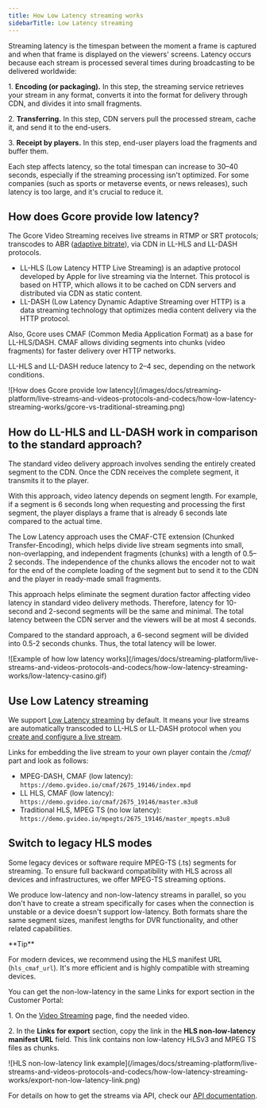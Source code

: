 ---
title: How Low Latency streaming works
sidebarTitle: Low Latency streaming
---

Streaming latency is the timespan between the moment a frame is captured and when that frame is displayed on the viewers' screens. Latency occurs because each stream is processed several times during broadcasting to be delivered worldwide:

1\. **Encoding (or packaging).** In this step, the streaming service retrieves your stream in any format, converts it into the format for delivery through CDN, and divides it into small fragments.

2\. **Transferring.** In this step, CDN servers pull the processed stream, cache it, and send it to the end-users.

3\. **Receipt by players.** In this step, end-user players load the fragments and buffer them.

Each step affects latency, so the total timespan can increase to 30–40 seconds, especially if the streaming processing isn't optimized. For some companies (such as sports or metaverse events, or news releases), such latency is too large, and it's crucial to reduce it.

## How does Gcore provide low latency?

The Gcore Video Streaming receives live streams in RTMP or SRT protocols; transcodes to ABR ([adaptive bitrate](/streaming-platform/live-streams-and-videos-protocols-and-codecs/output-parameters-after-transcoding-bitrate-frame-rate-and-codecs#output-parameters-after-transcoding)), via CDN in LL-HLS and LL-DASH protocols.

  * LL-HLS (Low Latency HTTP Live Streaming) is an adaptive protocol developed by Apple for live streaming via the Internet. This protocol is based on HTTP, which allows it to be cached on CDN servers and distributed via CDN as static content. 
  * LL-DASH (Low Latency Dynamic Adaptive Streaming over HTTP) is a data streaming technology that optimizes media content delivery via the HTTP protocol.



Also, Gcore uses CMAF (Common Media Application Format) as a base for LL-HLS/DASH. CMAF allows dividing segments into chunks (video fragments) for faster delivery over HTTP networks.

LL-HLS and LL-DASH reduce latency to 2–4 sec, depending on the network conditions.


<Frame>![How does Gcore provide low latency](/images/docs/streaming-platform/live-streams-and-videos-protocols-and-codecs/how-low-latency-streaming-works/gcore-vs-traditional-streaming.png)</Frame>



## How do LL-HLS and LL-DASH work in comparison to the standard approach?

The standard video delivery approach involves sending the entirely created segment to the CDN. Once the CDN receives the complete segment, it transmits it to the player. 

With this approach, video latency depends on segment length. For example, if a segment is 6 seconds long when requesting and processing the first segment, the player displays a frame that is already 6 seconds late compared to the actual time.

The Low Latency approach uses the CMAF-CTE extension (Chunked Transfer-Encoding), which helps divide live stream segments into small, non-overlapping, and independent fragments (chunks) with a length of 0.5–2 seconds. The independence of the chunks allows the encoder not to wait for the end of the complete loading of the segment but to send it to the CDN and the player in ready-made small fragments.

This approach helps eliminate the segment duration factor affecting video latency in standard video delivery methods. Therefore, latency for 10-second and 2-second segments will be the same and minimal. The total latency between the CDN server and the viewers will be at most 4 seconds.

Compared to the standard approach, a 6-second segment will be divided into 0.5-2 seconds chunks. Thus, the total latency will be lower.


<Frame>![Example of how low latency works](/images/docs/streaming-platform/live-streams-and-videos-protocols-and-codecs/how-low-latency-streaming-works/low-latency-casino.gif)</Frame>



## Use Low Latency streaming

We support [Low Latency streaming](https://gcore.com/news/low-latency-hls/) by default. It means your live streams are automatically transcoded to LL-HLS or LL-DASH protocol when you [create and configure a live stream](/streaming-platform/live-streaming/create-a-live-stream).

Links for embedding the live stream to your own player contain the _/cmaf/_ part and look as follows:

  * MPEG-DASH, CMAF (low latency): `https://demo.gvideo.io/cmaf/2675_19146/index.mpd`
  * LL HLS, CMAF (low latency): `https://demo.gvideo.io/cmaf/2675_19146/master.m3u8`
  * Traditional HLS, MPEG TS (no low latency): `https://demo.gvideo.io/mpegts/2675_19146/master_mpegts.m3u8`



## Switch to legacy HLS modes

Some legacy devices or software require MPEG-TS (.ts) segments for streaming. To ensure full backward compatibility with HLS across all devices and infrastructures, we offer MPEG-TS streaming options. 

We produce low-latency and non-low-latency streams in parallel, so you don't have to create a stream specifically for cases when the connection is unstable or a device doesn't support low-latency. Both formats share the same segment sizes, manifest lengths for DVR functionality, and other related capabilities. 

<Tip>
**Tip**

For modern devices, we recommend using the HLS manifest URL (`hls_cmaf_url`). It's more efficient and is highly compatible with streaming devices.
</Tip>

You can get the non-low-latency in the same Links for export section in the Customer Portal: 

1\. On the [Video Streaming](https://portal.gcore.com/streaming/streaming/list) page, find the needed video. 

2\. In the **Links for export** section, copy the link in the **HLS non-low-latency manifest URL** field. This link contains non low-latency HLSv3 and MPEG TS files as chunks. 


<Frame>![HLS non-low-latency link example](/images/docs/streaming-platform/live-streams-and-videos-protocols-and-codecs/how-low-latency-streaming-works/export-non-low-latency-link.png)</Frame>



For details on how to get the streams via API, check our [API documentation](https://api.gcore.com/docs/streaming#tag/Streams/operation/get_streams).